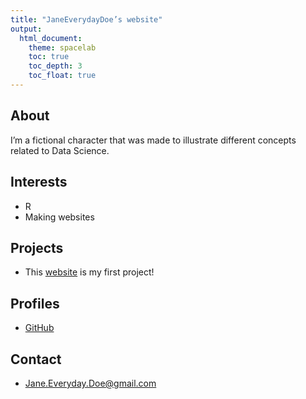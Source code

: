 ```yaml
---
title: "JaneEverydayDoe’s website"
output:
  html_document:
    theme: spacelab
    toc: true
    toc_depth: 3
    toc_float: true
---
```


## About

I'm a fictional character that was made to illustrate different concepts related to Data Science.

## Interests

* R
* Making websites

## Projects

* This [website](https://github.com/JaneEverydayDoe/janeeverydaydoe.github.com) is my first project!

## Profiles 

* [GitHub](http://github.com/JaneEverydayDoe)

## Contact

* [Jane.Everyday.Doe@gmail.com](mailto:Jane.Everyday.Doe@gmail.com)
